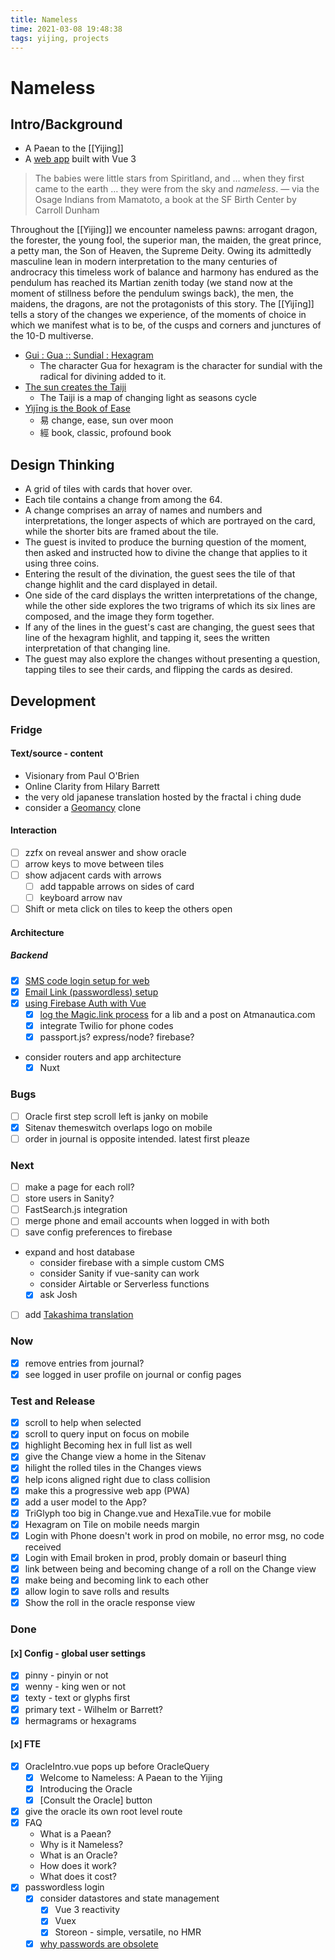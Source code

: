 ```yaml
---
title: Nameless
time: 2021-03-08 19:48:38
tags: yijing, projects
---
```


# Nameless

## Intro/Background

- A Paean to the [[Yijing]]
- A [web app](https://nameless.easeness.biz) built with Vue 3

> The babies were little stars from Spiritland, and … when they first came to the earth … they were from the sky and _nameless_.
> — via the Osage Indians
> from Mamatoto, a book at the SF Birth Center by Carroll Dunham

Throughout the [[Yijing]] we encounter nameless pawns: arrogant dragon, the forester, the young fool, the superior man, the maiden, the great prince, a petty man, the Son of Heaven, the Supreme Deity. Owing its admittedly masculine lean in modern interpretation to the many centuries of androcracy this timeless work of balance and harmony has endured as the pendulum has reached its Martian zenith today (we stand now at the moment of stillness before the pendulum swings back), the men, the maidens, the dragons, are not the protagonists of this story. The [[Yìjīng]] tells a story of the changes we experience, of the moments of choice in which we manifest what is to be, of the cusps and corners and junctures of the 10-D multiverse.

- [Gui : Gua :: Sundial : Hexagram](https://www.yijing.nl/origins/gui-gua/gui-gua.html)
  - The character Gua for hexagram is the character for sundial with the radical for divining added to it.
- [The sun creates the Taiji](https://www.yijing.nl/origins/gui-gua/gui-gua-taiji.html)
  - The Taiji is a map of changing light as seasons cycle
- [Yìjīng is the Book of Ease](https://www.chinesefortunecalendar.com/yinyang.htm)
  - 易 change, ease, sun over moon
  - 經 book, classic, profound book

## Design Thinking

- A grid of tiles with cards that hover over.
- Each tile contains a change from among the 64.
- A change comprises an array of names and numbers and interpretations, the longer aspects of which are portrayed on the card, while the shorter bits are framed about the tile.
- The guest is invited to produce the burning question of the moment, then asked and instructed how to divine the change that applies to it using three coins.
- Entering the result of the divination, the guest sees the tile of that change highlit and the card displayed in detail.
- One side of the card displays the written interpretations of the change, while the other side explores the two trigrams of which its six lines are composed, and the image they form together.
- If any of the lines in the guest's cast are changing, the guest sees that line of the hexagram highlit, and tapping it, sees the written interpretation of that changing line.
- The guest may also explore the changes without presenting a question, tapping tiles to see their cards, and flipping the cards as desired.

## Development

### Fridge

#### Text/source - content

- Visionary from Paul O'Brien
- Online Clarity from Hilary Barrett
- the very old japanese translation hosted by the fractal i ching dude
- consider a [Geomancy](https://www.wikiwand.com/en/Geomantic_figures) clone

#### Interaction

- [ ] zzfx on reveal answer and show oracle
- [ ] arrow keys to move between tiles
- [ ] show adjacent cards with arrows
  - [ ] add tappable arrows on sides of card
  - [ ] keyboard arrow nav
- [ ] Shift or meta click on tiles to keep the others open

#### Architecture

##### Backend

- [x] [SMS code login setup for web](https://firebase.google.com/docs/auth/web/phone-auth?authuser=0)
- [x] [Email Link (passwordless) setup](https://firebase.google.com/docs/auth/web/email-link-auth?authuser=0)
- [x] [using Firebase Auth with Vue](https://www.freecodecamp.org/news/how-to-add-authentication-to-a-vue-app-using-firebase/)
  - [x] [log the Magic.link process](./docs/passwordless.md) for a lib and a post on Atmanautica.com
  - [x] integrate Twilio for phone codes
  - [x] passport.js? express/node? firebase?
- consider routers and app architecture
  - [x] Nuxt

### Bugs

- [ ] Oracle first step scroll left is janky on mobile
- [x] Sitenav themeswitch overlaps logo on mobile
- [ ] order in journal is opposite intended. latest first pleaze

### Next

- [ ] make a page for each roll?
- [ ] store users in Sanity?
- [ ] FastSearch.js integration
- [ ] merge phone and email accounts when logged in with both
- [ ] save config preferences to firebase
- expand and host database
  - consider firebase with a simple custom CMS
  - consider Sanity if vue-sanity can work
  - consider Airtable or Serverless functions
  - [x] ask Josh
- [ ] add [Takashima translation](http://www.russellcottrell.com/VirtualYarrowStalks/TakashimaEkidan.htm)

### Now

- [x] remove entries from journal?
- [x] see logged in user profile on journal or config pages

### Test and Release

- [x] scroll to help when selected
- [x] scroll to query input on focus on mobile
- [x] highlight Becoming hex in full list as well
- [x] give the Change view a home in the Sitenav
- [x] hilight the rolled tiles in the Changes views
- [x] help icons aligned right due to class collision
- [x] make this a progressive web app (PWA)
- [x] add a user model to the App?
- [x] TriGlyph too big in Change.vue and HexaTile.vue for mobile
- [x] Hexagram on Tile on mobile needs margin
- [x] Login with Phone doesn't work in prod on mobile, no error msg, no code received
- [x] Login with Email broken in prod, probly domain or baseurl thing
- [x] link between being and becoming change of a roll on the Change view
- [x] make being and becoming link to each other
- [x] allow login to save rolls and results
- [x] Show the roll in the oracle response view

### Done

#### [x] Config - global user settings

- [x] pinny - pinyin or not
- [x] wenny - king wen or not
- [x] texty - text or glyphs first
- [x] primary text - Wilhelm or Barrett?
- [x] hermagrams or hexagrams

#### [x] FTE

- [x] OracleIntro.vue pops up before OracleQuery
  - [x] Welcome to Nameless: A Paean to the Yijing
  - [x] Introducing the Oracle
  - [x] [Consult the Oracle] button
- [x] give the oracle its own root level route
- [x] FAQ
  - What is a Paean?
  - Why is it Nameless?
  - What is an Oracle?
  - How does it work?
  - What does it cost?
- [x] passwordless login
  - [x] consider datastores and state management
    - [x] Vue 3 reactivity
    - [x] Vuex
    - [x] Storeon - simple, versatile, no HMR
  - [x] [why passwords are obsolete](https://medium.com/@ninjudd/passwords-are-obsolete-9ed56d483eb)
